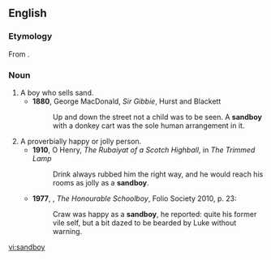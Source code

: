 ==English==
===Etymology===
From {{compound|sand|boy}}.

===Noun===
{{en-noun}}

# A boy who sells sand.
#* '''1880''', George MacDonald, ''Sir Gibbie'', Hurst and Blackett
#*: Up and down the street not a child was to be seen.  A '''sandboy''' with a donkey cart was the sole human arrangement in it.
# A proverbially happy or jolly person.
#* '''1910''', O Henry, ''The Rubaiyat of a Scotch Highball'', in ''The Trimmed Lamp''
#*: Drink always rubbed him the right way, and he would reach his rooms as jolly as a '''sandboy'''.
#*'''1977''', {{w|John Le Carré}}, ''The Honourable Schoolboy'', Folio Society 2010, p. 23:
#*:Craw was happy as a '''sandboy''', he reported: quite his former vile self, but a bit dazed to be bearded by Luke without warning.

[[vi:sandboy]]